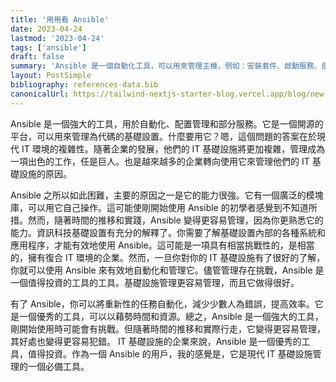 ```yaml
---
title: '用用看 Ansible'
date: 2023-04-24
lastmod: '2023-04-24'
tags: ['ansible']
draft: false
summary: 'Ansible 是一個自動化工具，可以用來管理主機，例如：安裝套件、啟動服務、部署程式等等。'
layout: PostSimple
bibliography: references-data.bib
canonicalUrl: https://tailwind-nextjs-starter-blog.vercel.app/blog/new-features-in-v1/
---
```


Ansible 是一個強大的工具，用於自動化、配置管理和部分服務。它是一個開源的平台，可以用來管理為代碼的基礎設置。什麼要用它？嗯，這個問題的答案在於現代 IT 環境的複雜性。隨著企業的發展，他們的 IT 基礎設施將更加複雜，管理成為一項出色的工作，任是巨人。也是越來越多的企業轉向使用它來管理他們的 IT 基礎設施的原因。

Ansible 之所以如此困難，主要的原因之一是它的能力很強。它有一個廣泛的模塊庫，可以用它自己操作。這可能使剛開始使用 Ansible 的初學者感覺到不知道所措。然而，隨著時間的推移和實踐，Ansible 變得更容易管理，因為你更熟悉它的能力。資訊科技基礎設置有充分的解釋了。你需要了解基礎設置內部的各種系統和應用程序，才能有效地使用 Ansible。這可能是一項具有相當挑戰性的，是相當的，擁有復合 IT 環境的企業。然而，一旦你對你的 IT 基礎設施有了很好的了解，你就可以使用 Ansible 來有效地自動化和管理它。儘管管理存在挑戰，Ansible 是一個值得投資的工具的工具。基礎設施管理更容易管理，而且它做得很好。

有了 Ansible，你可以將重新性的任務自動化，減少少數人為錯誤，提高效率。它是一個優秀的工具，可以以藉勢時間和資源。總之，Ansible 是一個強大的工具，剛開始使用時可能會有挑戰。但隨著時間的推移和實際行走，它變得更容易管理，其好處也變得更容易犯錯。 IT 基礎設施的企業來說，Ansible 是一個優秀的工具，值得投資。作為一個 Ansible 的用戶，我的感覺是，它是現代 IT 基礎設施管理的一個必備工具。
